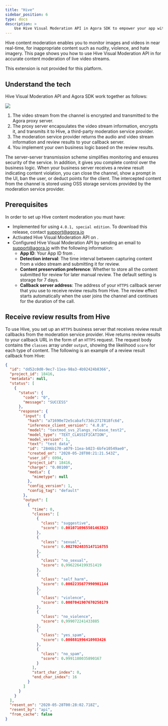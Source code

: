 ```yaml
---
title: "Hive"
sidebar_position: 6
type: docs
description: >
    Use Hive Visual Moderation API in Agora SDK to empower your app with accurate content moderation
---
```


Hive content moderation enables you to monitor images and videos in near real-time, for inappropriate content such as nudity, violence, and hate imagery. This page shows you how to use Hive Visual Moderation API in <Vg k="VSDK"/> for accurate content moderation of live video streams.

<PlatformWrapper notAllowed="android">
<PlatformWrapper notAllowed="ios">
This extension is not provided for this platform.
</PlatformWrapper>
</PlatformWrapper>
<PlatformWrapper notAllowed="web">
<PlatformWrapper notAllowed="macos">
<PlatformWrapper notAllowed="windows">
<PlatformWrapper notAllowed="flutter">
<PlatformWrapper notAllowed="react-native">

## Understand the tech

Hive Visual Moderation API and Agora SDK work together as follows:

![](/images/extensions-marketplace/hive-diagram.png)

1. The video stream from the channel is encrypted and transmitted to the Agora proxy server.
2. The proxy server encapsulates the video stream information, encrypts it, and transmits it to Hive, a third-party moderation service provider.
3. The moderation service provider returns the audio and video stream information and review results to your callback server.
4. You implement your own business logic based on the review results.

The server-server transmission scheme simplifies monitoring and ensures security of the service. In addition, it gives you complete control over the business logic. When your business server receives a review result indicating content violation, you can close the channel, show a prompt in the UI, ban the user, or deduct points for the client. The intercepted content from the channel is stored using OSS storage services provided by the moderation service provider.

## Prerequisites

In order to set up Hive content moderation you must have:

- Implemented <Link to="../../../interactive-live-streaming/get-started/get-started-sdk"><Vg k="GET_STARTED"/> for
  <Vg k="ILS" /></Link> using <Vg k="VSDK" /> `4.0.1, special edition`. To download this release, contact
  [support@agora.io](mailto:support@agora.io)
- Activated <Link to="{{Global.AGORA_CONSOLE_URL}}/marketplace/extension/introduce?serviceName=hive">Hive Visual Moderation API</Link> on <Vg k="CONSOLE" />.
- Configured Hive Visual Moderation API by sending an email to support@agora.io with the following information:
    - **App ID**: Your App ID from <Vg k="CONSOLE"/>.
    - **Detection interval**: The time interval between capturing content from a video stream and submitting it for review. 
    - **Content preservation preference**:	Whether to store all the content submitted for review for later manual review. The default setting is storage for 7 days.
    - **Callback server address**:	The address of your `HTTPS` callback server that you use to receive review
  results from Hive. The review effect starts automatically when the user joins the channel and continues for the duration of the call.

## Receive review results from Hive

To use Hive, you set up an `HTTPS` business server that receives review result callbacks from the moderation service provider. Hive returns review results to your callback URL in the form of an `HTTPS` request. The request body contains the `classes` array under `output`, showing the likelihood `score` for each type of content. The following is an example of a review result callback from Hive:

```json
{
  "id": "dd52c0d0-9ec7-11ea-98a3-4b92424b8366",
  "project_id": 18416,
  "metadata": null,
  "status": [
    {
      "status": {
        "code": "0",
        "message": "SUCCESS"
      },
      "response": {
        "input": {
          "hash": "a71690e72e5cabafc73dc2717818fc6d",
          "inference_client_version": "4.0.8",
          "model": "textmod_svs_2langs_release_test2",
          "model_type": "TEXT_CLASSIFICATION",
          "model_version": 1,
          "text": "test data",
          "id": "2846b170-a079-11ea-b023-6bfe10549ae0",
          "created_on": "2020-05-28T00:21:21.543Z",
          "user_id": 6994,
          "project_id": 18416,
          "charge": "0.00100",
          "media": {
            "mimetype": null
          },
          "config_version": 1,
          "config_tag": "default"
        },
        "output": [
          {
            "time": 0,
            "classes": [
              {
                "class": "suggestive",
                "score": 0.0010710965501463823
              },
              {
                "class": "sexual",
                "score": 0.0027024835147116755
              },
              {
                "class": "no_sexual",
                "score": 0.9962264199351419
              },
              {
                "class": "self_harm",
                "score": 0.0002235677990901144
              },
              {
                "class": "violence",
                "score": 0.0007041907670250179
              },
              {
                "class": "no_violence",
                "score": 0.999072241433885
              },
              {
                "class": "yes_spam",
                "score": 0.000881996410983426
              },
              {
                "class": "no_spam",
                "score": 0.9991180035890167
              }
            ],
            "start_char_index": 0,
            "end_char_index": 16
          }
        ]
      }
    }
  ],
  "resent_on": "2020-05-28T00:28:02.718Z",
  "resent_by": "api",
  "from_cache": false
}
```

</PlatformWrapper>
</PlatformWrapper>
</PlatformWrapper>
</PlatformWrapper>
</PlatformWrapper>
